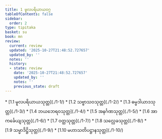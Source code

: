 ```yaml
---
title: 1 မူလပရိယာယဝဂ္ဂ
tableOfContents: false
sidebar:
  order: 2
type: tipitaka
basket: su
book: mn
review:
  current: review
  updated: '2025-10-27T21:48:52.727657'
  updated_by: ''
  notes: ''
  history:
  - state: review
    date: '2025-10-27T21:48:52.727657'
    updated_by: ''
    notes: ''
    previous_state: draft
---
```



<ReviewStatus review={frontmatter.review} showDetails={true} />

<HypothesisAnnotation frontmatter={frontmatter} />

<DynamicBreadcrumb />



<TableOfContents book="mn" section="1">
* [1.1 မူလပရိယာယသုတ္တ](./1-1/)
* [1.2 သဗ္ဗာသဝသုတ္တ](./1-2/)
* [1.3 ဓမ္မဒါယာဒသုတ္တ](./1-3/)
* [1.4 ဘယဘေရဝသုတ္တ](./1-4/)
* [1.5 အနင်္ဂဏသုတ္တ](./1-5/)
* [1.6 အာကင်္ခေယျသုတ္တ](./1-6/)
* [1.7 ဝတ္ထသုတ္တ](./1-7/)
* [1.8 သလ္လေခသုတ္တ](./1-8/)
* [1.9 သမ္မာဒိဋ္ဌိသုတ္တ](./1-9/)
* [1.10 မဟာသတိပဋ္ဌာနသုတ္တ](./1-10/)
</TableOfContents>